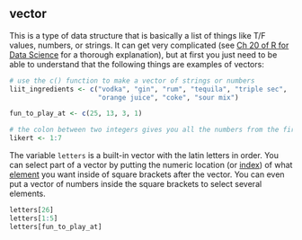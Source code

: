 ## vector

This is a type of data structure that is basically a list of things like T/F values, numbers, or strings. It can get very complicated (see [Ch 20 of R for Data Science](http://r4ds.had.co.nz/vectors.html) for a thorough explanation), but at first you just need to be able to understand that the following things are examples of vectors:

```r
# use the c() function to make a vector of strings or numbers
liit_ingredients <- c("vodka", "gin", "rum", "tequila", "triple sec", 
                      "orange juice", "coke", "sour mix")

fun_to_play_at <- c(25, 13, 3, 1)

# the colon between two integers gives you all the numbers from the first to the last integer
likert <- 1:7
```

The variable `letters` is a built-in vector with the latin letters in order. You can select part of a vector by putting the numeric location (or [index](#index)) of what [element](#element) you want inside of square brackets after the vector. You can even put a vector of numbers inside the square brackets to select several elements.

```r
letters[26]
letters[1:5]
letters[fun_to_play_at]
```